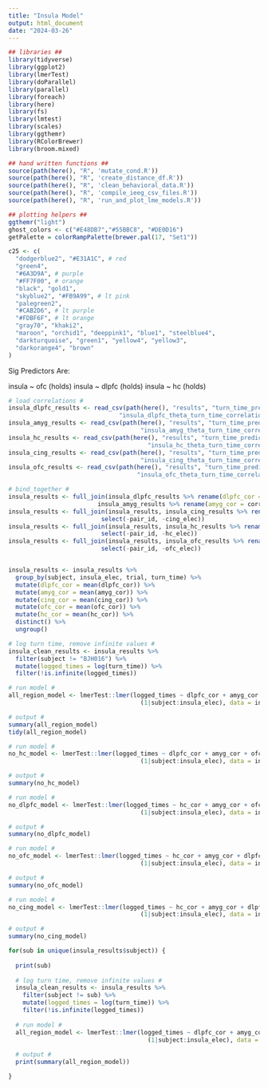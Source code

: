 ```yaml
---
title: "Insula Model"
output: html_document
date: "2024-03-26"
---
```



```r
## libraries ##
library(tidyverse)
library(ggplot2)
library(lmerTest)
library(doParallel)
library(parallel)
library(foreach)
library(here)
library(fs)
library(lmtest)
library(scales)
library(ggthemr)
library(RColorBrewer)
library(broom.mixed)

## hand written functions ##
source(path(here(), "R", 'mutate_cond.R'))
source(path(here(), "R", 'create_distance_df.R'))
source(path(here(), "R", 'clean_behavioral_data.R'))
source(path(here(), "R", 'compile_ieeg_csv_files.R'))
source(path(here(), "R", 'run_and_plot_lme_models.R'))

## plotting helpers ##
ggthemr("light")
ghost_colors <- c("#E48DB7","#55BBC8", "#DE0D16")
getPalette = colorRampPalette(brewer.pal(17, "Set1"))

c25 <- c(
  "dodgerblue2", "#E31A1C", # red
  "green4",
  "#6A3D9A", # purple
  "#FF7F00", # orange
  "black", "gold1",
  "skyblue2", "#FB9A99", # lt pink
  "palegreen2",
  "#CAB2D6", # lt purple
  "#FDBF6F", # lt orange
  "gray70", "khaki2",
  "maroon", "orchid1", "deeppink1", "blue1", "steelblue4",
  "darkturquoise", "green1", "yellow4", "yellow3",
  "darkorange4", "brown"
)

```

Sig Predictors Are:

insula ~ ofc (holds)
insula ~ dlpfc (holds)
insula ~ hc (holds)


```r

# load correlations #
insula_dlpfc_results <- read_csv(path(here(), "results", "turn_time_prediction",
                               "insula_dlpfc_theta_turn_time_correlations.csv"))
insula_amyg_results <- read_csv(path(here(), "results", "turn_time_prediction",
                                     "insula_amyg_theta_turn_time_correlations.csv"))
insula_hc_results <- read_csv(path(here(), "results", "turn_time_prediction",
                                       "insula_hc_theta_turn_time_correlations.csv"))
insula_cing_results <- read_csv(path(here(), "results", "turn_time_prediction",
                                     "insula_cing_theta_turn_time_correlations.csv"))
insula_ofc_results <- read_csv(path(here(), "results", "turn_time_prediction",
                                    "insula_ofc_theta_turn_time_correlations.csv"))

# bind_together #
insula_results <- full_join(insula_dlpfc_results %>% rename(dlpfc_cor = correlation) %>% select(-pair_id, -dlpfc_elec),
                         insula_amyg_results %>% rename(amyg_cor = correlation) %>% select(-pair_id, -amyg_elec))
insula_results <- full_join(insula_results, insula_cing_results %>% rename(cing_cor = correlation) %>%
                          select(-pair_id, -cing_elec))
insula_results <- full_join(insula_results, insula_hc_results %>% rename(hc_cor = correlation) %>% 
                          select(-pair_id, -hc_elec))
insula_results <- full_join(insula_results, insula_ofc_results %>% rename(ofc_cor = correlation) %>% 
                          select(-pair_id, -ofc_elec))


insula_results <- insula_results %>%
  group_by(subject, insula_elec, trial, turn_time) %>%
  mutate(dlpfc_cor = mean(dlpfc_cor)) %>%
  mutate(amyg_cor = mean(amyg_cor)) %>%
  mutate(cing_cor = mean(cing_cor)) %>%
  mutate(ofc_cor = mean(ofc_cor)) %>%
  mutate(hc_cor = mean(hc_cor)) %>%
  distinct() %>%
  ungroup()

```


```r

# log turn time, remove infinite values #
insula_clean_results <- insula_results %>% 
  filter(subject != "BJH016") %>%
  mutate(logged_times = log(turn_time)) %>%
  filter(!is.infinite(logged_times))  

# run model #
all_region_model <- lmerTest::lmer(logged_times ~ dlpfc_cor + amyg_cor + ofc_cor + cing_cor + hc_cor + 
                                     (1|subject:insula_elec), data = insula_clean_results)

# output #
summary(all_region_model)
tidy(all_region_model)


```

```r

# run model #
no_hc_model <- lmerTest::lmer(logged_times ~ dlpfc_cor + amyg_cor + ofc_cor + cing_cor + 
                                     (1|subject:insula_elec), data = insula_clean_results)

# output #
summary(no_hc_model)


```

```r

# run model #
no_dlpfc_model <- lmerTest::lmer(logged_times ~ hc_cor + amyg_cor + ofc_cor + cing_cor + 
                                     (1|subject:insula_elec), data = insula_clean_results)

# output #
summary(no_dlpfc_model)


```

```r

# run model #
no_ofc_model <- lmerTest::lmer(logged_times ~ hc_cor + amyg_cor + dlpfc_cor + cing_cor + 
                                     (1|subject:insula_elec), data = insula_clean_results)

# output #
summary(no_ofc_model)


```

```r

# run model #
no_cing_model <- lmerTest::lmer(logged_times ~ hc_cor + amyg_cor + dlpfc_cor + ofc_cor + dlpfc_cor +
                                     (1|subject:insula_elec), data = insula_clean_results)

# output #
summary(no_cing_model)


```


```r

for(sub in unique(insula_results$subject)) {
  
  print(sub)
  
  # log turn time, remove infinite values #
  insula_clean_results <- insula_results %>% 
    filter(subject != sub) %>%
    mutate(logged_times = log(turn_time)) %>%
    filter(!is.infinite(logged_times))  
  
  # run model #
  all_region_model <- lmerTest::lmer(logged_times ~ dlpfc_cor + amyg_cor + ofc_cor +  cing_cor +  hc_cor + 
                                       (1|subject:insula_elec), data = insula_clean_results)
  
  # output #
  print(summary(all_region_model))

}

```





